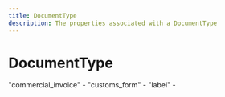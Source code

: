 ```yaml
---
title: DocumentType
description: The properties associated with a DocumentType
---
```


DocumentType
===============================================


<Reference>  <Field name="CommercialInvoice">
    <Description>
      "commercial_invoice" - 
    </Description>
  </Field>
  <Field name="CustomsForm">
    <Description>
      "customs_form" - 
    </Description>
  </Field>
  <Field name="Label">
    <Description>
      "label" - 
    </Description>
  </Field>
</Reference>